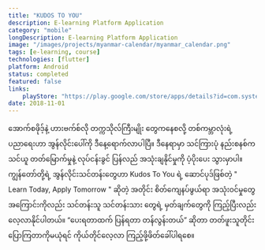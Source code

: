 ```yaml
---
title: "KUDOS TO YOU"
description: E-learning Platform Application
category: "mobile"
longDescription: E-learning Platform Application
image: "/images/projects/myanmar-calendar/myanmar_calendar.png"
tags: [e-learning, course]
technologies: [flutter]
platform: Android
status: completed
featured: false
links:
    playStore: "https://play.google.com/store/apps/details?id=com.systematic.kudos"
date: 2018-11-01
---
```



အောက်စဖိုဒ့်နဲ့ ဟားဗက်စ်လို တက္ကသိုလ်ကြီးမျိုး တွေကနေစလို့ တစ်ကမ္ဘာလုံးရဲ့ ပညာရေးဟာ အွန်လိုင်းပေါ်ကို ဒီနေ့ရောက်လာပါပြီ။ ဒီနေရာမှာ သင်ကြားပုံ နည်းစနစ်က သင်ယူ တတ်မြောက်မှုနဲ့ လုပ်ငန်းခွင် ပြန်လည် အသုံးချနိုင်မှုကို ပံ့ပိုးပေး သွားမှာပါ။ ကျွန်တော်တို့ရဲ့ အွန်လိုင်းသင်တန်းတွေဟာ Kudos To You ရဲ့ ဆောင်ပုဒ်ဖြစ်တဲ့ " Learn Today, Apply Tomorrow " ဆိုတဲ့ အတိုင်း စိတ်ကျေနပ်ဖွယ်ရာ အသုံးဝင်မှုတွေ အကြောင်းကိုလည်း သင်တန်းသူ သင်တန်းသား တွေရဲ့ မှတ်ချက်တွေကို ကြည့်ပြီးလည်း လေ့လာနိုင်ပါတယ်။ “ပေးရတာထက် ပြန်ရတာ တန်လွန်းတယ်” ဆိုတာ တတ်ဖူးသူတိုင်း ပြောကြတာကိုမယုံရင် ကိုယ်တိုင်လေ့လာ ကြည့်ဖို့ဖိတ်ခေါ်ပါရစေ။
